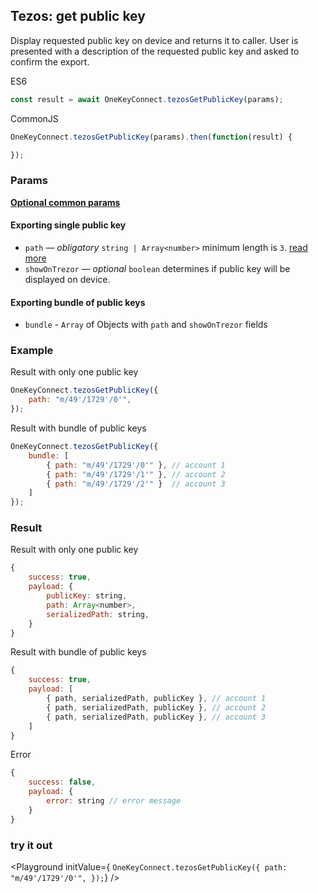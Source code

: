 
## Tezos: get public key
Display requested public key on device and returns it to caller.
User is presented with a description of the requested public key and asked to confirm the export.

ES6
```javascript
const result = await OneKeyConnect.tezosGetPublicKey(params);
```

CommonJS
```javascript
OneKeyConnect.tezosGetPublicKey(params).then(function(result) {

});
```

### Params
[****Optional common params****](./commonParams)
#### Exporting single public key
* `path` — *obligatory* `string | Array<number>` minimum length is `3`. [read more](./path)
* `showOnTrezor` — *optional* `boolean` determines if public key will be displayed on device.

#### Exporting bundle of public keys
* `bundle` - `Array` of Objects with `path` and `showOnTrezor` fields

### Example
Result with only one public key
```javascript
OneKeyConnect.tezosGetPublicKey({
    path: "m/49'/1729'/0'",
});
```
Result with bundle of public keys
```javascript
OneKeyConnect.tezosGetPublicKey({
    bundle: [
        { path: "m/49'/1729'/0'" }, // account 1
        { path: "m/49'/1729'/1'" }, // account 2
        { path: "m/49'/1729'/2'" }  // account 3
    ]
});
```

### Result
Result with only one public key
```javascript
{
    success: true,
    payload: {
        publicKey: string,
        path: Array<number>,
        serializedPath: string,
    }
}
```

Result with bundle of public keys
```javascript
{
    success: true,
    payload: [
        { path, serializedPath, publicKey }, // account 1
        { path, serializedPath, publicKey }, // account 2
        { path, serializedPath, publicKey }, // account 3
    ]
}
```
Error
```javascript
{
    success: false,
    payload: {
        error: string // error message
    }
}
```


### try it out
<Playground
    initValue={
`OneKeyConnect.tezosGetPublicKey({
    path: "m/49'/1729'/0'",
});`}
/>

